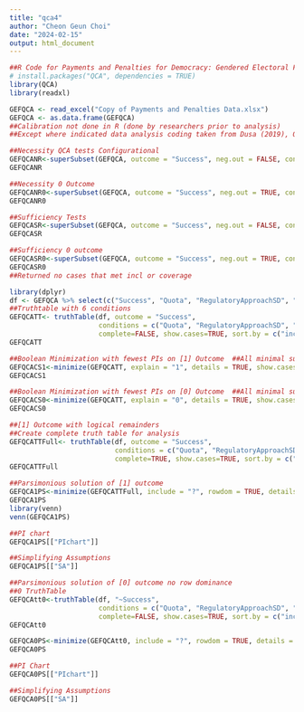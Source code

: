 ---
title: "qca4"
author: "Cheon Geun Choi"
date: "2024-02-15"
output: html_document
---
```{r}
##R Code for Payments and Penalties for Democracy: Gendered Electoral Financing in Action Worldwide
# install.packages("QCA", dependencies = TRUE)
library(QCA)
library(readxl)
```


```{r}
GEFQCA <- read_excel("Copy of Payments and Penalties Data.xlsx")
GEFQCA <- as.data.frame(GEFQCA)
##Calibration not done in R (done by researchers prior to analysis)
##Except where indicated data analysis coding taken from Dusa (2019), QCA with R: A Comprehensive Resource

##Necessity QCA tests Configurational
GEFQCANR<-superSubset(GEFQCA, outcome = "Success", neg.out = FALSE, conditions = c("Quota", "PartyDirected", "RegulatoryApproachSD", "PublicFunding", "CandidateSelectionSystemCentralized", "WMPsPrior", "PresenceofPR"), relation="necessity", incl.cut=0.9, cov.cut=0.52, use.tilde=FALSE, use.letters = FALSE)
GEFQCANR
```


```{r}
##Necessity 0 Outcome
GEFQCANR0<-superSubset(GEFQCA, outcome = "Success", neg.out = TRUE, conditions = c("Quota", "PartyDirected", "RegulatoryApproachSD", "PublicFunding", "CandidateSelectionSystemCentralized", "WMPsPrior", "PresenceofPR"), relation="necessity", incl.cut=0.9, cov.cut=0.52, use.tilde=FALSE, use.letters = FALSE)
GEFQCANR0
```


```{r}
##Sufficiency Tests
GEFQCASR<-superSubset(GEFQCA, outcome = "Success", neg.out = FALSE, conditions = c("Quota", "PartyDirected", "RegulatoryApproachSD", "PublicFunding", "CandidateSelectionSystemCentralized", "WMPsPrior", "PresenceofPR"), relation="sufficiency", use.tilde=FALSE, use.letters = FALSE)
GEFQCASR
```


```{r}
##Sufficiency 0 outcome
GEFQCASR0<-superSubset(GEFQCA, outcome = "Success", neg.out = TRUE, conditions = c("Quota", "PartyDirected", "RegulatoryApproachSD", "PublicFunding", "CandidateSelectionSystemCentralized", "WMPsPrior", "PresenceofPR"), relation="sufficiency", use.tilde=FALSE, use.letters = FALSE)
GEFQCASR0
##Returned no cases that met incl or coverage
```


```{r}
library(dplyr)
df <- GEFQCA %>% select(c("Success", "Quota", "RegulatoryApproachSD", "PresenceofPR", "PublicFunding", "CandidateSelectionSystemCentralized", "WMPsPrior"))
##Truthtable with 6 conditions 
GEFQCATT<- truthTable(df, outcome = "Success", 
                      conditions = c("Quota", "RegulatoryApproachSD", "PresenceofPR", "PublicFunding", "CandidateSelectionSystemCentralized", "WMPsPrior"),
                      complete=FALSE, show.cases=TRUE, sort.by = c("incl,n"))
GEFQCATT
```


```{r}
##Boolean Minimization with fewest PIs on [1] Outcome  ##All minimal sums of solutions produced same results
GEFQCACS1<-minimize(GEFQCATT, explain = "1", details = TRUE, show.cases = TRUE)
GEFQCACS1
```


```{r}
##Boolean Minimization with fewest PIs on [0] Outcome  ##All minimal sums of solutions produced same results
GEFQCACS0<-minimize(GEFQCATT, explain = "0", details = TRUE, show.cases = TRUE)
GEFQCACS0
```


```{r}
##[1] Outcome with logical remainders
##Create complete truth table for analysis
GEFQCATTFull<- truthTable(df, outcome = "Success", 
                          conditions = c("Quota", "RegulatoryApproachSD", "PresenceofPR", "PublicFunding", "CandidateSelectionSystemCentralized", "WMPsPrior"),
                          complete=TRUE, show.cases=TRUE, sort.by = c("incl,n"))
GEFQCATTFull
```


```{r}
##Parsimonious solution of [1] outcome
GEFQCA1PS<-minimize(GEFQCATTFull, include = "?", rowdom = TRUE, details=TRUE, neg.out=FALSE)
GEFQCA1PS
library(venn)
venn(GEFQCA1PS)
```


```{r}
##PI chart
GEFQCA1PS[["PIchart"]]
```


```{r}
##Simplifying Assumptions
GEFQCA1PS[["SA"]]
```


```{r}
##Parsimonious solution of [0] outcome no row dominance
##0 TruthTable
GEFQCAtt0<-truthTable(df, "~Success", 
                      conditions = c("Quota", "RegulatoryApproachSD", "PresenceofPR", "PublicFunding", "CandidateSelectionSystemCentralized", "WMPsPrior"),
                      complete=FALSE, show.cases=TRUE, sort.by = c("incl,n"))
GEFQCAtt0
```


```{r}
GEFQCA0PS<-minimize(GEFQCAtt0, include = "?", rowdom = TRUE, details = TRUE)
GEFQCA0PS
```


```{r}
##PI Chart
GEFQCA0PS[["PIchart"]]
```


```{r}
##Simplifying Assumptions
GEFQCA0PS[["SA"]]

```

